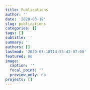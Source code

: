 ```yaml
---
title: Publications
author: ''
date: '2020-03-18'
slug: publications
categories: []
tags: []
subtitle: ''
summary: ''
authors: []
lastmod: '2020-03-18T14:55:42-07:00'
featured: no
image:
  caption: ''
  focal_point: ''
  preview_only: no
projects: []
---
```

